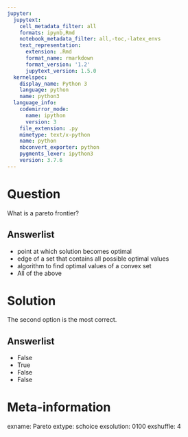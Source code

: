 ```yaml
---
jupyter:
  jupytext:
    cell_metadata_filter: all
    formats: ipynb,Rmd
    notebook_metadata_filter: all,-toc,-latex_envs
    text_representation:
      extension: .Rmd
      format_name: rmarkdown
      format_version: '1.2'
      jupytext_version: 1.5.0
  kernelspec:
    display_name: Python 3
    language: python
    name: python3
  language_info:
    codemirror_mode:
      name: ipython
      version: 3
    file_extension: .py
    mimetype: text/x-python
    name: python
    nbconvert_exporter: python
    pygments_lexer: ipython3
    version: 3.7.6
---
```


<!-- #region -->
Question
========
What is a pareto frontier?

Answerlist
----------
* point at which solution becomes optimal
* edge of a set that contains all possible optimal values
* algorithm to find optimal values of a convex set
* All of the above


Solution
========
The second option is the most correct.

Answerlist
----------
* False
* True
* False
* False


Meta-information
================
exname: Pareto
extype: schoice
exsolution: 0100
exshuffle: 4

<!-- #endregion -->
